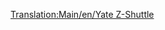 [[Translation:Main/en/Yate Z-Shuttle]]
{{Template:Avion/Fr
|Nom=Yate Z-Shuttle
|Image=[[File:en/YateZ-Shuttle.png|Yate Z-Shuttle]]
|Coût=32 812 (65 624)
|Vitesse=947 km/h (592 MPH)
|Entretien=4 190 (8 380)
|Conception=2018
|Vie=22
|Capacité=85 passagers & 10 sacs de courrier
|Description=Avion futuriste. Apparemment construit par Yate/British Aerospace.
|Réalité=Fictif
}}